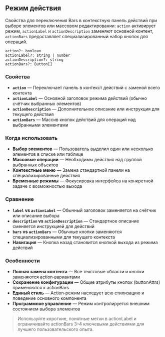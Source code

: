 ## Режим действия

Свойства для переключения Bars в контекстную панель действий при выборе элементов или массовом редактировании: `action` активирует режим, `actionLabel` и `actionDescription` заменяют основной контент, `actionBars` предоставляет специализированный набор кнопок для операций.

```
action?: boolean
actionLabel?: string | number
actionDescription?: string
actionBars?: Button[]
```

### Свойства

- **`action`** — Переключает панель в контекст действий с заменой всего контента
- **`actionLabel`** — Основной заголовок режима действий (обычно счётчик выбранных элементов)
- **`actionDescription`** — Дополнительное описание или инструкция для текущего действия
- **`actionBars`** — Массив кнопок действий для операций над выбранными элементами

### Когда использовать

- **Выбор элементов** — Пользователь выделил один или несколько элементов в списке или таблице
- **Массовые операции** — Необходимы действия над группой выбранных объектов
- **Контекстные меню** — Замена стандартной панели на специализированные действия
- **Временные режимы** — Фокусировка интерфейса на конкретной задаче с возможностью выхода

### Сравнение

- **`label` vs `actionLabel`** — Обычный заголовок заменяется на счётчик или описание выбора
- **`description` vs `actionDescription`** — Стандартное описание сменяется инструкцией для действий
- **`bars` vs `actionBars`** — Обычные кнопки заменяются специализированными для текущего контекста
- **Навигация** — Кнопка назад становится кнопкой выхода из режима действий

### Особенности

- **Полная замена контента** — Все текстовые области и кнопки заменяются action‑вариантами
- **Сохранение конфигурации** — Общие атрибуты кнопок (buttonAttrs) применяются к actionBars
- **Единый стиль** — Action‑режим наследует всю стилизацию и поведение основного компонента
- **Программное управление** — Режим контролируется внешним состоянием выбора элементов

> Используйте короткие, понятные метки в actionLabel и ограничивайте actionBars 3–4 ключевыми действиями для лучшего пользовательского опыта.
